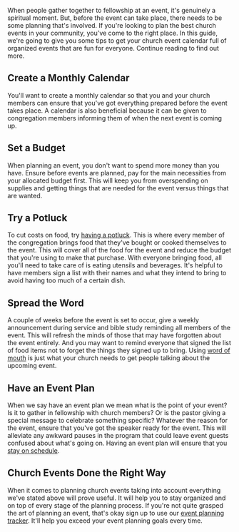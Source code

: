 <BlogImage  />
<BlogInfo  />

When people gather together to fellowship at an event, it's genuinely a spiritual moment. But, before 
the event can take place, there needs to be some planning that's involved. If you're looking to plan 
the best church events in your community, you've come to the right place. In this guide, we're going 
to give you some tips to get your church event calendar full of organized events that are fun for everyone.
Continue reading to find out more.

<MobileAd />
<DesktopAdHoriz />

## Create a Monthly Calendar

You'll want to create a monthly calendar so that you and your church members can ensure that you've got 
everything prepared before the event takes place. A calendar is also beneficial because it can be given 
to congregation members informing them of when the next event is coming up.

## Set a Budget

When planning an event, you don't want to spend more money than you have.  Ensure before events 
are planned, pay for the main necessities from your allocated budget first.  This will keep you from 
overspending on supplies 
and getting things that are needed for the event versus things that are wanted.

<MobileAd />
<DesktopAdHoriz />

## Try a Potluck

To cut costs on food, try
[having a potluck](https://pitchinclub.com/blog/8-great-tips-for-planning-the-perfect-potluck).
This is where every member of the congregation brings food that they've bought or cooked themselves to 
the event. This will cover all of the food for the event and reduce the budget that you're using to 
make that purchase.  With everyone bringing food, all you'll need to take care of is eating utensils 
and beverages. It's helpful to have members sign a list with their names and what they intend to bring 
to avoid having too much of a certain dish.

## Spread the Word

A couple of weeks before the event is set to occur, give a weekly announcement during service and 
bible study reminding all members of the event. This will refresh the minds of those that may have 
forgotten about the event entirely. And you may want to remind everyone that signed the list of 
food items not to forget the things they signed up to bring. Using
[word of mouth](https://www.forbes.com/sites/jefffromm/2018/11/07/how-to-impact-your-brand-by-word-of-mouth/#a488fc4f5f17)
is just what your church needs to get people talking about the upcoming event.

<MobileAd />
<DesktopAdSquare />

## Have an Event Plan

When we say have an event plan we mean what is the point of your event? Is it to gather in fellowship 
with church members? Or is the pastor giving a special message to celebrate something specific?
Whatever the reason for the event, ensure that you've got the speaker ready for the event. This will 
alleviate any awkward pauses in the program that could leave event guests confused about what's going on.
Having an event plan will ensure that you  
[stay on schedule](https://www.bustle.com/articles/137582-7-tips-on-how-to-actually-stay-on-schedule-once-for-all).

## Church Events Done the Right Way

When it comes to planning church events taking into account everything we've stated above will prove useful. 
It will help you to stay organized and on top of every stage of the planning process.
If you're not quite grasped the art of planning an event, that's okay sign up to use our 
[event planning tracker](https://pitchinclub.com).
It'll help you exceed your event planning goals every time.

<MobileAdSquare />
<MobileAd />

<DesktopAdSquare />